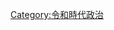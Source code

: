 {{Year by category
| m = 2
| c = 0
| d = 2
| y = 1
| cat = 日本政治
| in =
| parent = 2020年代日本政治
| subcat = 2021年日本
| sortkey = {{PAGENAME}}
}}
[[Category:令和時代政治|Category:令和時代政治]]